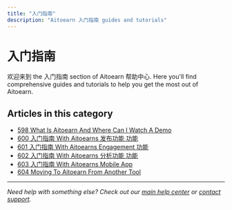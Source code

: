 ```yaml
---
title: "入门指南"
description: "Aitoearn 入门指南 guides and tutorials"
---
```


# 入门指南

欢迎来到 the 入门指南 section of Aitoearn 帮助中心. Here you'll find comprehensive guides and tutorials to help you get the most out of Aitoearn.

## Articles in this category

- [598 What Is Aitoearn And Where Can I Watch A Demo](598-what-is-aitoearn-and-where-can-i-watch-a-demo)
- [600 入门指南 With Aitoearns 发布功能 功能](600-getting-started-with-aitoearns-publishing-features)
- [601 入门指南 With Aitoearns Engagement 功能](601-getting-started-with-aitoearns-engagement-features)
- [602 入门指南 With Aitoearns 分析功能 功能](602-getting-started-with-aitoearns-analytics-features)
- [603 入门指南 With Aitoearns Mobile App](603-getting-started-with-aitoearns-mobile-app)
- [604 Moving To Aitoearn From Another Tool](604-moving-to-aitoearn-from-another-tool)

---

*Need help with something else? Check out our [main help center](/en/help-center) or [contact support](mailto:hello@aitoearn.com).*
